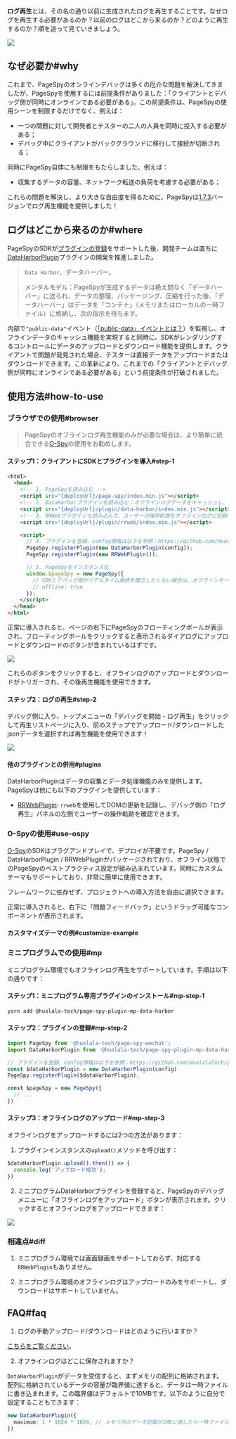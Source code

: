 [release-1.7.3]: https://github.com/HuolalaTech/page-spy-web/releases/tag/v1.7.3
[public-data-event]: https://github.com/HuolalaTech/page-spy/blob/main/docs/plugin_zh.md#行為規約


**ログ再生**とは、その名の通り以前に生成されたログを再生することです。なぜログを再生する必要があるのか？以前のログはどこから来るのか？どのように再生するのか？順を追って見ていきましょう。

<a href={replayGif} target="_blank">
  <img src={replayGif} />
</a>

## なぜ必要か#why

これまで、PageSpyのオンラインデバッグは多くの厄介な問題を解決してきましたが、PageSpyを使用するには前提条件がありました：「クライアントとデバッグ側が同時にオンラインである必要がある」。この前提条件は、PageSpyの使用シーンを制限するだけでなく、例えば：

- 一つの問題に対して開発者とテスターの二人の人員を同時に投入する必要がある；
- デバッグ中にクライアントがバックグラウンドに移行して接続が切断される；

同時にPageSpy自体にも制限をもたらしました、例えば：

- 収集するデータの容量、ネットワーク転送の負荷を考慮する必要がある；

これらの問題を解決し、より大きな自由度を得るために、PageSpyは[1.7.3][release-1.7.3]バージョンでログ再生機能を提供しました！

## ログはどこから来るのか#where

PageSpyのSDKが[プラグインの登録](./plugins)をサポートした後、開発チームは直ちに[DataHarborPlugin]({VITE_PLUGIN_DATA_HARBOR})プラグインの開発を推進しました。

> `Data Harbor`、データハーバー。
> 
> メンタルモデル：PageSpyが生成するデータは絶え間なく「データハーバー」に送られ、データの整理、パッケージング、圧縮を行った後、「データハーバー」はデータを「コンテナ」（メモリまたはローカルの一時ファイル）に格納し、次の指示を待ちます。

内部で`"public-data"`イベント（[「public-data」イベントとは？](./plugins#convention)）を監視し、オフラインデータのキャッシュ機能を実現すると同時に、SDKがレンダリングするコントロールにデータのアップロードとダウンロード機能を提供します。クライアントで問題が発見された場合、テスターは直接データをアップロードまたはダウンロードできます。この革新により、これまでの「クライアントとデバッグ側が同時にオンラインである必要がある」という前提条件が打破されました。

## 使用方法#how-to-use

### ブラウザでの使用#browser

> PageSpyのオフラインログ再生機能のみが必要な場合は、より簡単に統合できる[O-Spy](#use-ospy)の使用をお勧めします。

#### ステップ1：クライアントにSDKとプラグインを導入#step-1

```html
<html>
  <head>
    <!-- 1. PageSpyを読み込む -->
    <script src="{deployUrl}/page-spy/index.min.js"></script>
    <!-- 2. DataHarborプラグインを読み込む：オフラインログデータをキャッシュし、ダウンロード/アップロード機能を提供 -->
    <script src="{deployUrl}/plugin/data-harbor/index.min.js"></script>
    <!-- 3. RRWebプラグインも読み込んで、ユーザーの操作軌跡をオフラインログに記録できます -->
    <script src="{deployUrl}/plugin/rrweb/index.min.js"></script>

    <script>
      // 4. プラグインを登録、config情報は以下を参照：https://github.com/HuolalaTech/page-spy/blob/main/packages/page-spy-plugin-data-harbor
      PageSpy.registerPlugin(new DataHarborPlugin(config));
      PageSpy.registerPlugin(new RRWebPlugin());

      // 5. PageSpyをインスタンス化
      window.$pageSpy = new PageSpy({
        // SDKとデバッグ側がリアルタイム接続を確立したくない場合は、オフラインモードを有効にできます
        // offline: true
      });
    </script>
  </head>
</html>
```

正常に導入されると、ページの右下にPageSpyのフローティングボールが表示され、フローティングボールをクリックすると表示されるダイアログにアップロードとダウンロードのボタンが含まれているはずです。

<a href={modalImg} target="_blank">
  <img src={modalImg} />
</a>

これらのボタンをクリックすると、オフラインログのアップロードとダウンロードがトリガーされ、その後再生機能を使用できます。

#### ステップ2：ログの再生#step-2

デバッグ側に入り、トップメニューの「デバッグを開始 - ログ再生」をクリックして再生リストページに入り、前のステップでアップロード/ダウンロードしたjsonデータを選択すれば再生機能を使用できます！

<a href={replayImg} target="_blank">
  <img src={replayImg} />
</a>

#### 他のプラグインとの併用#plugins

DataHarborPluginはデータの収集とデータ処理機能のみを提供します。PageSpyは他にも以下のプラグインを提供しています：

- [RRWebPlugin]({VITE_PLUGIN_RRWEB}): `rrweb`を使用してDOMの更新を記録し、デバッグ側の「ログ再生」パネルの左側でユーザーの操作軌跡を確認できます。

### O-Spyの使用#use-ospy

[O-Spy](/o-spy)のSDKはプラグアンドプレイで、デプロイが不要です。PageSpy / DataHarborPlugin / RRWebPluginがパッケージされており、オフライン状態でのPageSpyのベストプラクティス設定が組み込まれています。同時にカスタムテーマもサポートしており、非常に簡単に使用できます。

フレームワークに依存せず、プロジェクトへの導入方法を自由に選択できます。


<ImportGuide />

正常に導入されると、右下に「問題フィードバック」というドラッグ可能なコンポーネントが表示されます。

#### カスタマイズテーマの例#customize-example


<CustomizeExample />

### ミニプログラムでの使用#mp

ミニプログラム環境でもオフラインログ再生をサポートしています。手順は以下の通りです：

#### ステップ1：ミニプログラム専用プラグインのインストール#mp-step-1
```bash
yarn add @huolala-tech/page-spy-plugin-mp-data-harbor
```

#### ステップ2：プラグインの登録#mp-step-2
```ts
import PageSpy from '@huolala-tech/page-spy-wechat';
import DataHarborPlugin from '@huolala-tech/page-spy-plugin-mp-data-harbor';

// プラグインを登録、config情報は以下を参照：https://github.com/HuolalaTech/page-spy/blob/main/packages/page-spy-plugin-mp-data-harbor
const $dataHarborPlugin = new DataHarborPlugin(config)
PageSpy.registerPlugin($dataHarborPlugin);

const $pageSpy = new PageSpy({
  // ...
})
```

#### ステップ3：オフラインログのアップロード#mp-step-3

オフラインログをアップロードするには2つの方法があります：

1. プラグインインスタンスの`upload()`メソッドを呼び出す：
```ts
$dataHarborPlugin.upload().then(() => {
  console.log('アップロード成功');
})
```

2. ミニプログラムDataHarborプラグインを登録すると、PageSpyのデバッグメニューに「オフラインログをアップロード」ボタンが表示されます。クリックするとオフラインログをアップロードできます：

<a href={mpDataHarborImg} target="_blank">
  <img style={{width: 375}} src={mpDataHarborImg} />
</a>

### 相違点#diff

1. ミニプログラム環境では画面録画をサポートしておらず、対応する`RRWebPlugin`もありません。

2. ミニプログラム環境のオフラインログはアップロードのみをサポートし、ダウンロードはサポートしていません。

## FAQ#faq

1. ログの手動アップロード/ダウンロードはどのように行いますか？

[こちらをご覧ください](./data-harbor#onOfflineLog)。

2. オフラインログはどこに保存されますか？

`DataHarborPlugin`がデータを受信すると、まずメモリの配列に格納されます。配列に格納されているデータの容量が臨界値に達すると、データは一時ファイルに書き込まれます。この臨界値はデフォルトで10MBです。以下のように自分で設定することもできます：

```ts
new DataHarborPlugin({
  maximum: 1 * 1024 * 1024, // メモリ内のデータ記録が1MBに達したら一時ファイルに書き込む
})
```
